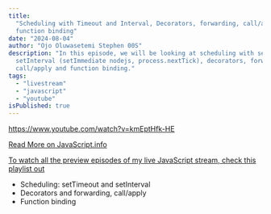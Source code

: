 ```yaml
---
title:
  "Scheduling with Timeout and Interval, Decorators, forwarding, call/apply and
  function binding"
date: "2024-08-04"
author: "Ojo Oluwasetemi Stephen 00S"
description: "In this episode, we will be looking at scheduling with setTimeout,
  setInterval (setImmediate nodejs, process.nextTick), decorators, forwarding,
  call/apply and function binding."
tags:
  - "livestream"
  - "javascript"
  - "youtube"
isPublished: true
---
```


https://www.youtube.com/watch?v=kmEptHfk-HE

[Read More on JavaScript.info](https://javascript.info/advanced-functions)

[To watch all the preview episodes of my live JavaScript stream, check this playlist out](https://www.youtube.com/playlist?list=PLTGotybrmgJ1UjOCs73eHwuzguV6Xv9kY)

- Scheduling: setTimeout and setInterval
- Decorators and forwarding, call/apply
- Function binding
